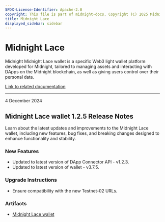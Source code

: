 ```yaml
---
SPDX-License-Identifier: Apache-2.0
copyright: This file is part of midnight-docs. Copyright (C) 2025 Midnight Foundation. Licensed under the Apache License, Version 2.0 (the "License"); You may not use this file except in compliance with the License. You may obtain a copy of the License at http://www.apache.org/licenses/LICENSE-2.0 Unless required by applicable law or agreed to in writing, software distributed under the License is distributed on an "AS IS" BASIS, WITHOUT WARRANTIES OR CONDITIONS OF ANY KIND, either express or implied. See the License for the specific language governing permissions and limitations under the License.
title: Midnight Lace
displayed_sidebar: sidebar
---
```


# Midnight Lace

Midnight Midnight Lace wallet is a specific Web3 light wallet platform developed for Midnight, tailored to managing assets and interacting with DApps on the Midnight blockchain, as well as giving users control over their personal data.

[Link to related documentation](https://www.lace.io/)

---

<div 
  style={{
    marginTop: '0',
    fontSize: '1rem',
    fontWeight: 'normal',
    marginBottom: '0.5rem'
  }}
>
  4 December 2024
</div>

## Midnight Lace wallet 1.2.5 Release Notes

Learn about the latest updates and improvements to the Midnight Lace wallet, including new features, bug fixes, and breaking changes designed to enhance functionality and stability.

### New Features

- Updated to latest version of DApp Connector API - v1.2.3.
- Updated to latest version of wallet - v3.7.5.


### Upgrade Instructions

- Ensure compatibility with the new Testnet-02 URLs.  

### Artifacts

- [Midnight Lace wallet](https://raw.githubusercontent.com/midnight-ntwrk/releases/gh-pages/artifacts/wallet/midnight-lace-1.2.5/midnight-lace-1.2.5.zip)